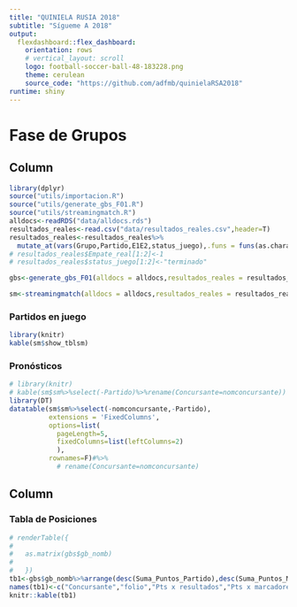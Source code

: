 ```yaml
---
title: "QUINIELA RUSIA 2018"
subtitle: "Sígueme A 2018"
output: 
  flexdashboard::flex_dashboard:
    orientation: rows
    # vertical_layout: scroll
    logo: football-soccer-ball-48-183228.png
    theme: cerulean
    source_code: "https://github.com/adfmb/quinielaRSA2018"
runtime: shiny
---
```


Fase de Grupos {data-orientation=columns data-navmenu="Resultados del día"}
=======================================================================
  
  Column
-------------------------------------
  
```r
library(dplyr)
source("utils/importacion.R")
source("utils/generate_gbs_F01.R")
source("utils/streamingmatch.R")
alldocs<-readRDS("data/alldocs.rds")
resultados_reales<-read.csv("data/resultados_reales.csv",header=T)
resultados_reales<-resultados_reales%>%
  mutate_at(vars(Grupo,Partido,E1E2,status_juego),.funs = funs(as.character))
# resultados_reales$Empate_real[1:2]<-1
# resultados_reales$status_juego[1:2]<-"terminado"
```

```r
gbs<-generate_gbs_F01(alldocs = alldocs,resultados_reales = resultados_reales)
```

```r
sm<-streamingmatch(alldocs = alldocs,resultados_reales = resultados_reales)
```


### Partidos en juego {data-height=400}
```r
library(knitr)
kable(sm$show_tblsm)
```

### Pronósticos {data-height=800}
```r
# library(knitr)
# kable(sm$sm%>%select(-Partido)%>%rename(Concursante=nomconcursante))
library(DT)
datatable(sm$sm%>%select(-nomconcursante,-Partido),
          extensions = 'FixedColumns',
          options=list(
            pageLength=5,
            fixedColumns=list(leftColumns=2)
            ),
          rownames=F)#%>%
            # rename(Concursante=nomconcursante)
```

Column {data-width=300}
-------------------------------------
  
### Tabla de Posiciones

```r
# renderTable({
#   
#   as.matrix(gbs$gb_nomb)
#   
#   })
tb1<-gbs$gb_nomb%>%arrange(desc(Suma_Puntos_Partido),desc(Suma_Puntos_Marcador),desc(Suma_Puntos_Resultado))
names(tb1)<-c("Concursante","folio","Pts x resultados","Pts x marcadores","Pts Totales")
knitr::kable(tb1)
```










<!-- ```{r} -->
<!-- Grupo_sm1<-"A" -->
<!-- Partido_sm1<-"p1" -->
<!-- p1e1<-0 -->
<!-- p1e2<-0 -->
<!-- sm1<-streamingmatch(Grupo_sm1,Partido_sm1,alldocs = alldocs,resultados_reales = resultados_reales) -->

<!-- Grupo_sm2<-"B" -->
<!-- Partido_sm2<-"p1" -->
<!-- p2e1<-0 -->
<!-- p2e2<-0 -->
<!-- sm2<-streamingmatch(Grupo_sm2,Partido_sm2,alldocs = alldocs,resultados_reales = resultados_reales) -->
<!-- ``` -->


<!-- ```{r} -->
<!-- tbsm1<-sm1$sm%>%rename(Concursante=nomconcursante)%>%select(1:4) -->
<!-- fluidRow( -->

<!--   # column(4, -->
<!--   #        h2(paste0("W",partido1)) -->
<!--   # ), -->
<!--   #  -->
<!--   column(12, -->
<!--           tags$div( -->
<!--              HTML( -->
<!--                paste( -->
<!--                  tags$span(style="color:black", sm1$E1), -->
<!--                  tags$span(style="color:white", "--"), -->
<!--                  tags$span(style="color:red", p1e1), -->
<!--                  tags$span(style="color:white", "-------"), -->
<!--                  tags$span(style="color:black", "vs"), -->
<!--                  tags$span(style="color:white", "-------"), -->
<!--                  tags$span(style="color:black", sm1$E2), -->
<!--                  tags$span(style="color:white", "--"), -->
<!--                  tags$span(style="color:red", p1e2), -->
<!--                  sep = "")) -->
<!--           ) -->
<!--          ) -->
<!-- ) -->

<!-- knitr::kable(tbsm1) -->
<!-- ``` -->

<!-- ### Partido 2 -->
<!-- ```{r} -->
<!-- tbsm2<-sm2$sm%>%rename(Concursante=nomconcursante)%>%select(1:4) -->

<!-- fluidRow( -->
<!--   column(12, -->
<!--           tags$div( -->
<!--              HTML( -->
<!--                paste( -->
<!--                  tags$span(style="color:black", sm2$E1), -->
<!--                  tags$span(style="color:white", "--"), -->
<!--                  tags$span(style="color:red", p2e1), -->
<!--                  tags$span(style="color:white", "-------"), -->
<!--                  tags$span(style="color:black", "vs"), -->
<!--                  tags$span(style="color:white", "-------"), -->
<!--                  tags$span(style="color:black", sm2$E2), -->
<!--                  tags$span(style="color:white", "--"), -->
<!--                  tags$span(style="color:red", p2e2), -->
<!--                  sep = "")) -->
<!--           ) -->
<!--          ) -->
<!-- ) -->

<!-- knitr::kable(tbsm2) -->
<!-- ``` -->


